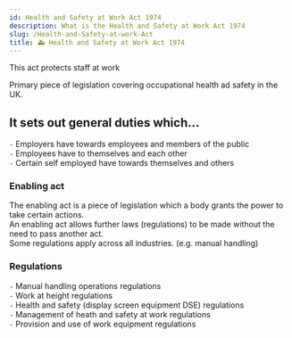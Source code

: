 ```yaml
---
id: Health and Safety at Work Act 1974
description: What is the Health and Safety at Work Act 1974
slug: /Health-and-Safety-at-work-Act
title: 🚑 Health and Safety at Work Act 1974
---
```

<p className="grey">This act protects staff at work</p>

Primary piece of legislation covering occupational health ad safety in the UK. <br />


## It sets out general duties which...

`-` Employers have towards employees and members of the public <br />
`-` Employees have to themselves and each other <br />
`-` Certain self employed have towards themselves and others <br />

### Enabling act
The enabling act is a piece of legislation which a body grants the power to take certain actions. <br />
An enabling act allows further laws (regulations) to be made without the need to pass another act. <br />
Some regulations apply across all industries. (e.g. manual handling)

### Regulations

`-` Manual handling operations regulations <br />
`-` Work at height regulations <br />
`-` Health and safety (display screen equipment DSE) regulations <br />
`-` Management of heath and safety at work regulations <br />
`-` Provision and use of work equipment regulations <br />